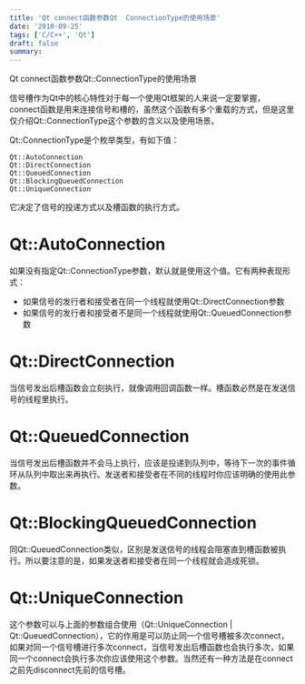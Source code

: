 ```yaml
---
title: 'Qt connect函数参数Qt  ConnectionType的使用场景'
date: '2018-09-25'
tags: ['C/C++', 'Qt']
draft: false
summary: 
---
```


Qt connect函数参数Qt::ConnectionType的使用场景

信号槽作为Qt中的核心特性对于每一个使用Qt框架的人来说一定要掌握，connect函数是用来连接信号和槽的，虽然这个函数有多个重载的方式，但是这里仅介绍Qt::ConnectionType这个参数的含义以及使用场景。

Qt::ConnectionType是个枚举类型，有如下值：
```
Qt::AutoConnection
Qt::DirectConnection
Qt::QueuedConnection
Qt::BlockingQueuedConnection
Qt::UniqueConnection
```
它决定了信号的投递方式以及槽函数的执行方式。

# Qt::AutoConnection
如果没有指定Qt::ConnectionType参数，默认就是使用这个值。它有两种表现形式：
* 如果信号的发行者和接受者在同一个线程就使用Qt::DirectConnection参数
* 如果信号的发行者和接受者不是同一个线程就使用Qt::QueuedConnection参数

# Qt::DirectConnection
当信号发出后槽函数会立刻执行，就像调用回调函数一样。槽函数必然是在发送信号的线程里执行。

# Qt::QueuedConnection
当信号发出后槽函数并不会马上执行，应该是投递到队列中，等待下一次的事件循环从队列中取出来再执行。发送者和接受者在不同的线程时你应该明确的使用此参数。

# Qt::BlockingQueuedConnection
同Qt::QueuedConnection类似，区别是发送信号的线程会阻塞直到槽函数被执行。所以要注意的是，如果发送者和接受者在同一个线程就会造成死锁。

# Qt::UniqueConnection
这个参数可以与上面的参数组合使用（Qt::UniqueConnection | Qt::QueuedConnection），它的作用是可以防止同一个信号槽被多次connect，如果对同一个信号槽进行多次connect，当信号发出后槽函数也会执行多次，如果同一个connect会执行多次你应该使用这个参数。当然还有一种方法是在connect之前先disconnect先前的信号槽。
